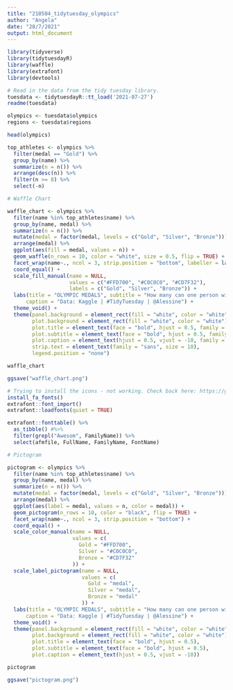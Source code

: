 ```yaml
---
title: "210504_tidytuesday_olympics"
author: "Angela"
date: "28/7/2021"
output: html_document
---
```


```r
library(tidyverse)
library(tidytuesdayR)
library(waffle)
library(extrafont)
library(devtools)
```


```r
# Read in the data from the tidy tuesday library.
tuesdata <- tidytuesdayR::tt_load('2021-07-27')
readme(tuesdata)

olympics <- tuesdata$olympics
regions <- tuesdata$regions
```

```r
head(olympics)
```


```r
top_athletes <- olympics %>%
  filter(medal == "Gold") %>%
  group_by(name) %>%
  summarize(n = n()) %>%
  arrange(desc(n)) %>%
  filter(n >= 8) %>%
  select(-n)
```



```r
# Waffle Chart

waffle_chart <- olympics %>%
  filter(name %in% top_athletes$name) %>%
  group_by(name, medal) %>%
  summarize(n = n()) %>%
  mutate(medal = factor(medal, levels = c("Gold", "Silver", "Bronze"))) %>%  
  arrange(medal) %>%
  ggplot(aes(fill = medal, values = n)) +
  geom_waffle(n_rows = 10, color = "white", size = 0.5, flip = TRUE) +
  facet_wrap(name~., ncol = 3, strip.position = "bottom", labeller = labeller(name = label_wrap_gen(width = 40))) +
  coord_equal() +
  scale_fill_manual(name = NULL,
                    values = c("#FFD700", "#C0C0C0", "#CD7F32"),
                    labels = c("Gold", "Silver", "Bronze")) +
  labs(title = "OLYMPIC MEDALS", subtitle = "How many can one person win?", 
      caption = "Data: Kaggle | #TidyTuesday | @Alessine") +
  theme_void() +
  theme(panel.background = element_rect(fill = "white", color = "white"),
        plot.background = element_rect(fill = "white", color = "white"),
        plot.title = element_text(face = "bold", hjust = 0.5, family = "mono", size = 26),
        plot.subtitle = element_text(face = "bold", hjust = 0.5, family = "mono", size = 20),
        plot.caption = element_text(hjust = 0.5, vjust = -10, family = "mono"),
        strip.text = element_text(family = "sans", size = 10),
        legend.position = "none")

waffle_chart

ggsave("waffle_chart.png")
```
```r
# Trying to install the icons - not working. Check back here: https://github.com/wch/extrafont/issues/32
install_fa_fonts()
extrafont::font_import()
extrafont::loadfonts(quiet = TRUE)

extrafont::fonttable() %>% 
  as_tibble() #%>% 
  filter(grepl("Awesom", FamilyName)) %>% 
  select(afmfile, FullName, FamilyName, FontName)
```

```r
# Pictogram

pictogram <- olympics %>%
  filter(name %in% top_athletes$name) %>%
  group_by(name, medal) %>%
  summarize(n = n()) %>%
  mutate(medal = factor(medal, levels = c("Gold", "Silver", "Bronze"))) %>%  
  arrange(medal) %>%
  ggplot(aes(label = medal, values = n, color = medal)) +
  geom_pictogram(n_rows = 10, color = "black", flip = TRUE) +
  facet_wrap(name~., ncol = 3, strip.position = "bottom") +
  coord_equal() +
  scale_color_manual(name = NULL,
                     values = c(
                       Gold = "#FFD700",
                       Silver = "#C0C0C0",
                       Bronze = "#CD7F32"
                     )) +
  scale_label_pictogram(name = NULL,
                        values = c(
                          Gold = "medal",
                          Silver = "medal",
                          Bronze = "medal"
                        )) +
  labs(title = "OLYMPIC MEDALS", subtitle = "How many can one person win?", 
      caption = "Data: Kaggle | #TidyTuesday | @Alessine") +
  theme_void() +
  theme(panel.background = element_rect(fill = "white", color = "white"),
        plot.background = element_rect(fill = "white", color = "white"),
        plot.title = element_text(face = "bold", hjust = 0.5),
        plot.subtitle = element_text(face = "bold", hjust = 0.5),
        plot.caption = element_text(hjust = 0.5, vjust = -10))

pictogram

ggsave("pictogram.png")
```



